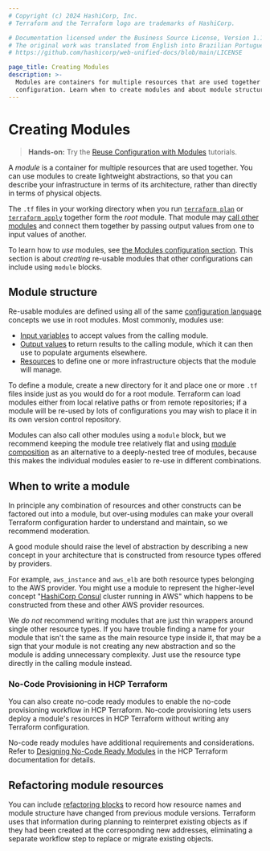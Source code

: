 ```yaml
---
# Copyright (c) 2024 HashiCorp, Inc.
# Terraform and the Terraform logo are trademarks of HashiCorp.

# Documentation licensed under the Business Source License, Version 1.1.
# The original work was translated from English into Brazilian Portuguese.
# https://github.com/hashicorp/web-unified-docs/blob/main/LICENSE

page_title: Creating Modules
description: >-
  Modules are containers for multiple resources that are used together in a
  configuration. Learn when to create modules and about module structure.
---
```


# Creating Modules

> **Hands-on:** Try the [Reuse Configuration with Modules](/terraform/tutorials/modules?utm_source=WEBSITE&utm_medium=WEB_IO&utm_offer=ARTICLE_PAGE&utm_content=DOCS) tutorials.

A _module_ is a container for multiple resources that are used together.
You can use modules to create lightweight abstractions, so that you can
describe your infrastructure in terms of its architecture, rather than
directly in terms of physical objects.

The `.tf` files in your working directory when you run [`terraform plan`](/terraform/cli/commands/plan)
or [`terraform apply`](/terraform/cli/commands/apply) together form the _root_
module. That module may [call other modules](/terraform/language/modules/syntax#calling-a-child-module)
and connect them together by passing output values from one to input values
of another.

To learn how to _use_ modules, see [the Modules configuration section](/terraform/language/modules).
This section is about _creating_ re-usable modules that other configurations
can include using `module` blocks.

## Module structure

Re-usable modules are defined using all of the same
[configuration language](/terraform/language) concepts we use in root modules.
Most commonly, modules use:

* [Input variables](/terraform/language/values/variables) to accept values from
  the calling module.
* [Output values](/terraform/language/values/outputs) to return results to the
  calling module, which it can then use to populate arguments elsewhere.
* [Resources](/terraform/language/resources) to define one or more
  infrastructure objects that the module will manage.

To define a module, create a new directory for it and place one or more `.tf`
files inside just as you would do for a root module. Terraform can load modules
either from local relative paths or from remote repositories; if a module will
be re-used by lots of configurations you may wish to place it in its own
version control repository.

Modules can also call other modules using a `module` block, but we recommend
keeping the module tree relatively flat and using [module composition](/terraform/language/modules/develop/composition)
as an alternative to a deeply-nested tree of modules, because this makes
the individual modules easier to re-use in different combinations.

## When to write a module

In principle any combination of resources and other constructs can be factored
out into a module, but over-using modules can make your overall Terraform
configuration harder to understand and maintain, so we recommend moderation.

A good module should raise the level of abstraction by describing a new concept
in your architecture that is constructed from resource types offered by
providers.

For example, `aws_instance` and `aws_elb` are both resource types belonging to
the AWS provider. You might use a module to represent the higher-level concept
"[HashiCorp Consul](https://www.consul.io/) cluster running in AWS" which
happens to be constructed from these and other AWS provider resources.

We _do not_ recommend writing modules that are just thin wrappers around single
other resource types. If you have trouble finding a name for your module that
isn't the same as the main resource type inside it, that may be a sign that
your module is not creating any new abstraction and so the module is
adding unnecessary complexity. Just use the resource type directly in the
calling module instead.

### No-Code Provisioning in HCP Terraform

You can also create no-code ready modules to enable the no-code provisioning workflow in HCP Terraform. No-code provisioning lets users deploy a module's resources in HCP Terraform without writing any Terraform configuration.

No-code ready modules have additional requirements and considerations. Refer to [Designing No-Code Ready Modules](/terraform/cloud-docs/no-code-provisioning/module-design) in the HCP Terraform documentation for details.

## Refactoring module resources

You can include [refactoring blocks](/terraform/language/modules/develop/refactoring) to record how resource
names and module structure have changed from previous module versions.
Terraform uses that information during planning to reinterpret existing objects
as if they had been created at the corresponding new addresses, eliminating a
separate workflow step to replace or migrate existing objects.
